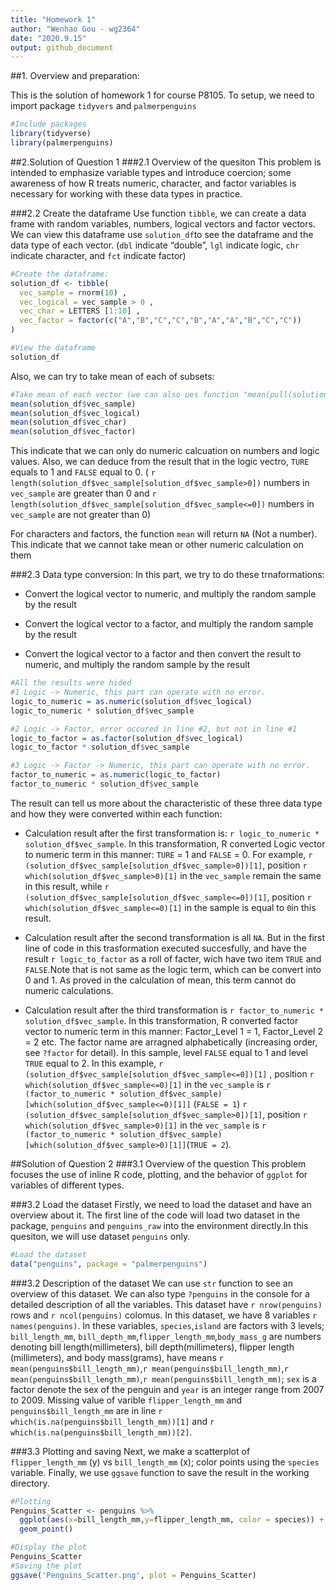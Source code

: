 ```yaml
---
title: "Homework 1"
author: "Wenhao Gou - wg2364"
date: "2020.9.15"
output: github_document
---
```


##1. Overview and preparation:

This is the solution of homework 1 for course P8105. To setup, we need to import package `tidyvers` and `palmerpenguins`
```r
#Include packages
library(tidyverse)
library(palmerpenguins)
```

##2.Solution of Question 1
###2.1 Overview of the quesiton
This problem is intended to emphasize variable types and introduce coercion; some awareness of how R treats numeric, character, and factor variables is necessary for working with these data types in practice.

###2.2 Create the dataframe
Use function `tibble`, we can create a data frame with random variables, numbers, logical vectors and factor vectors. We can view this dataframe use `solution_df`to see the dataframe and the  data type of each vector. (`dbl` indicate "double", `lgl` indicate logic, `chr` indicate character, and `fct` indicate factor)
```r
#Create the dataframe:
solution_df <- tibble(
  vec_sample = rnorm(10) , 
  vec_logical = vec_sample > 0 ,
  vec_char = LETTERS [1:10] ,
  vec_factor = factor(c("A","B","C","C","B","A","A","B","C","C"))
)

#View the dataframe
solution_df
```
Also, we can try to take mean of each of subsets:
```r
#Take mean of each vector (we can also ues function "mean(pull(solution_df,col_you_want))" )
mean(solution_df$vec_sample)
mean(solution_df$vec_logical)
mean(solution_df$vec_char)
mean(solution_df$vec_factor)
```
This indicate that we can only do numeric calcuation on numbers and logic values. Also, we can deduce from the result that in the logic vectro, `TURE` equals to 1 and `FALSE` equal to 0. ( ``r length(solution_df$vec_sample[solution_df$vec_sample>0])`` numbers in `vec_sample` are greater than 0 and ``r length(solution_df$vec_sample[solution_df$vec_sample<=0])`` numbers in `vec_sample` are not greater than 0)

For characters and factors, the function `mean` will return `NA` (Not a number). This indicate that we cannot take mean or other numeric calculation on them

###2.3 Data type conversion:
In this part, we try to do these trnaformations: 

* Convert the logical vector to numeric, and multiply the random sample by the result

* Convert the logical vector to a factor, and multiply the random sample by the result

* Convert the logical vector to a factor and then convert the result to numeric, and multiply the random sample by the result
```r
#All the results were hided
#1 Logic -> Numeric, this part can operate with no error.
logic_to_numeric = as.numeric(solution_df$vec_logical)
logic_to_numeric * solution_df$vec_sample

#2 Logic -> Factor, error occured in line #2, but not in line #1
logic_to_factor = as.factor(solution_df$vec_logical)
logic_to_factor * solution_df$vec_sample

#3 Logic -> Factor -> Numeric, this part can operate with no error. 
factor_to_numeric = as.numeric(logic_to_factor)
factor_to_numeric * solution_df$vec_sample
```
The result can tell us more about the characteristic of these three data type and how they were converted within each function:

* Calculation result after the first transformation is:
``r logic_to_numeric * solution_df$vec_sample``. In this transformation, R converted Logic vector to numeric term in this manner: `TURE` = 1 and `FALSE` = 0. For example, ``r (solution_df$vec_sample[solution_df$vec_sample>0])[1]``, position ``r which(solution_df$vec_sample>0)[1]``  in the `vec_sample` remain the same in this result, while ``r (solution_df$vec_sample[solution_df$vec_sample<=0])[1]``, position ``r which(solution_df$vec_sample<=0)[1]`` in the sample is equal to `0`in this result. 

* Calculation result after the second transformation is all `NA`. But in the first line of code in this trasformation executed succesfully, and have the result ``r logic_to_factor`` as a roll of facter, wich have two item `TRUE` and `FALSE`.Note that is not same as the logic term, which can be convert into 0 and 1. As proved in the calculation of mean, this term cannot do numeric calculations.

* Calculation result after the third transformation is ``r factor_to_numeric * solution_df$vec_sample``. In this transformation, R converted factor vector to numeric term in this manner: Factor_Level 1 = 1, Factor_Level 2 = 2 etc. The factor name are arragned alphabetically (increasing order, see `?factor` for detail). In this sample, level  `FALSE` equal to 1 and level `TRUE` equal to 2. 
In this example, ``r (solution_df$vec_sample[solution_df$vec_sample<=0])[1]``
, position ``r which(solution_df$vec_sample<=0)[1]``  in the `vec_sample` is ``r (factor_to_numeric * solution_df$vec_sample)[which(solution_df$vec_sample<=0)[1]]`` (`FALSE = 1`)
 ``r (solution_df$vec_sample[solution_df$vec_sample>0])[1]``, position ``r which(solution_df$vec_sample>0)[1]`` in the `vec_sample` is ``r (factor_to_numeric * solution_df$vec_sample)[which(solution_df$vec_sample>0)[1]]``(`TRUE = 2`).  

##Solution of Question 2
###3.1 Overview of the question
This problem focuses the use of inline R code, plotting, and the behavior of `ggplot` for variables of different types.

###3.2 Load the dataset
Firstly, we need to load the dataset and have an overview about it. The first line of the code will load two dataset in the package, `penguins` and `penguins_raw` into the environment directly.In this quesiton, we will use dataset `penguins` only.
```r
#Load the dataset
data("penguins", package = "palmerpenguins")
```
###3.2 Description of the dataset
We can use `str` function to see an overview of this dataset.  We can also type `?penguins` in the console for a detailed description of all the variables. 
 This dataset have ``r nrow(penguins)`` rows and ``r ncol(penguins)`` colomus. In this dataset, we have 8 variables ``r names(penguins) ``. In these variables, `species`,`island ` are factors with 3 levels; `bill_length_mm`, `bill_depth_mm`,`flipper_length_mm`,`body_mass_g` are numbers denoting bill length(millimeters), bill depth(millimeters), flipper length (millimeters), and body mass(grams), have means `r mean(penguins$bill_length_mm)`,`r mean(penguins$bill_length_mm)`,`r mean(penguins$bill_length_mm)`,`r mean(penguins$bill_length_mm)`; `sex` is a factor denote the sex of the penguin and `year` is an integer range from 2007 to 2009. Missing value of varible `flipper_length_mm` and `penguins$bill_length_mm` are in line ``r which(is.na(penguins$bill_length_mm))[1]`` and ``r which(is.na(penguins$bill_length_mm))[2]``. 
 
###3.3 Plotting and saving
Next, we make a scatterplot of `flipper_length_mm` (y) vs `bill_length_mm` (x); color points using the `species` variable. Finally, we use `ggsave` function to save the result in the working directory. 
```r
#Plotting
Penguins_Scatter <- penguins %>% 
  ggplot(aes(x=bill_length_mm,y=flipper_length_mm, color = species)) + 
  geom_point()

#Display the plot
Penguins_Scatter
#Saving the plot
ggsave('Penguins_Scatter.png', plot = Penguins_Scatter)
```
